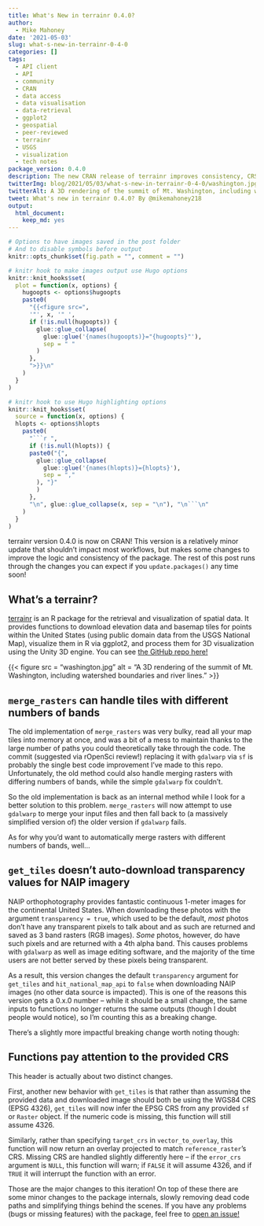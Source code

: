 ```yaml
---
title: What's New in terrainr 0.4.0?
author:
  - Mike Mahoney
date: '2021-05-03'
slug: what-s-new-in-terrainr-0-4-0
categories: []
tags:
  - API client
  - API
  - community
  - CRAN
  - data access
  - data visualisation
  - data-retrieval
  - ggplot2
  - geospatial
  - peer-reviewed
  - terrainr
  - USGS
  - visualization
  - tech notes
package_version: 0.4.0
description: The new CRAN release of terrainr improves consistency, CRS logic, and fixes some bugs.
twitterImg: blog/2021/05/03/what-s-new-in-terrainr-0-4-0/washington.jpg
twitterAlt: A 3D rendering of the summit of Mt. Washington, including watershed boundaries and river lines.
tweet: What's new in terrainr 0.4.0? By @mikemahoney218
output:
  html_document:
    keep_md: yes
---
```


```r
# Options to have images saved in the post folder
# And to disable symbols before output
knitr::opts_chunk$set(fig.path = "", comment = "")

# knitr hook to make images output use Hugo options
knitr::knit_hooks$set(
  plot = function(x, options) {
    hugoopts <- options$hugoopts
    paste0(
      "{{<figure src=",
      '"', x, '" ',
      if (!is.null(hugoopts)) {
        glue::glue_collapse(
          glue::glue('{names(hugoopts)}="{hugoopts}"'),
          sep = " "
        )
      },
      ">}}\n"
    )
  }
)

# knitr hook to use Hugo highlighting options
knitr::knit_hooks$set(
  source = function(x, options) {
  hlopts <- options$hlopts
    paste0(
      "```r ",
      if (!is.null(hlopts)) {
      paste0("{",
        glue::glue_collapse(
          glue::glue('{names(hlopts)}={hlopts}'),
          sep = ","
        ), "}"
        )
      },
      "\n", glue::glue_collapse(x, sep = "\n"), "\n```\n"
    )
  }
)
```

terrainr version 0.4.0 is now on CRAN! This version is a relatively minor update 
that shouldn't impact most workflows, but makes some changes to improve the 
logic and consistency of the package. The rest of this post runs through the 
changes you can expect if you `update.packages()` any time soon!

## What's a terrainr?

[terrainr](https://docs.ropensci.org/terrainr/) is an R package for the 
retrieval and visualization of spatial data. It provides functions to download
elevation data and basemap tiles for points within the United States (using 
public domain data from the USGS National Map), visualize them in R via ggplot2,
and process them for 3D visualization using the Unity 3D engine. You can see
[the GitHub repo here!](https://docs.ropensci.org/terrainr/)

{{< figure src = "washington.jpg" alt = "A 3D rendering of the summit of Mt. Washington, including watershed boundaries and river lines." >}}

## `merge_rasters` can handle tiles with different numbers of bands

The old implementation of `merge_rasters` was very bulky, read all your map 
tiles into memory at once, and was a bit of a mess to maintain thanks to the 
large number of paths you could theoretically take through the code. The commit
(suggested via rOpenSci review!) replacing it with `gdalwarp` via `sf` is 
probably the single best code improvement I've made to this repo. Unfortunately,
the old method could also handle merging rasters with differing numbers of 
bands, while the simple `gdalwarp` fix couldn't.

So the old implementation is back as an internal method while I look for a 
better solution to this problem. `merge_rasters` will now attempt to use 
`gdalwarp` to merge your input files and then fall back to (a massively 
simplified version of) the older version if `gdalwarp` fails.

As for why you'd want to automatically merge rasters with different numbers of 
bands, well...

## `get_tiles` doesn't auto-download transparency values for NAIP imagery

NAIP orthophotography provides fantastic continuous 1-meter images for the 
continental United States. When downloading these photos with the argument 
`transparency = true`, which used to be the default, _most_ photos don't have
any transparent pixels to talk about and as such are returned and saved as 3
band rasters (RGB images). _Some_ photos, however, do have such pixels and are
returned with a 4th alpha band. This causes problems with `gdalwarp` as well as
image editing software, and the majority of the time users are not better served 
by these pixels being transparent. 

As a result, this version changes the default `transparency` argument for 
`get_tiles` and `hit_national_map_api` to `false` when downloading NAIP images
(no other data source is impacted). This is one of the reasons this version 
gets a 0.x.0 number -- while it should be a small change, the same inputs to 
functions no longer returns the same outputs (though I doubt people would 
notice), so I'm counting this as a breaking change. 

There's a slightly more impactful breaking change worth noting though:

## Functions pay attention to the provided CRS

This header is actually about two distinct changes.

First, another new behavior with `get_tiles` is that rather than assuming the 
provided data and downloaded image should both be using the WGS84 CRS (EPSG 
4326), `get_tiles` will now infer the EPSG CRS from any provided `sf` or 
`Raster` object. If the numeric code is missing, this function will still assume
4326.

Similarly, rather than specifying `target_crs` in `vector_to_overlay`, this 
function will now return an overlay projected to match `reference_raster`'s CRS.
Missing CRS are handled slightly differently here -- if the `error_crs` argument
is `NULL`, this function will warn; if `FALSE` it will assume 4326, and if 
`TRUE` it will interrupt the function with an error.

Those are the major changes to this iteration! On top of these there are some 
minor changes to the package internals, slowly removing dead code paths and 
simplifying things behind the scenes. If you have any problems (bugs or missing
features) with the package, feel free to [open an issue!](https://github.com/ropensci/terrainr/issues)